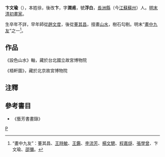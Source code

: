 '''卞文瑜'''（{{bd|?||?||}}），本姓徐，後改'''卞'''，字'''潤甫'''，號'''浮白'''，[[長洲縣|長洲縣]]（今[[江蘇|江蘇]][[蘇州|蘇州]]）人。[[明末清初|明末清初]][[畫家|畫家]]。

生卒年不詳，早年師從[[趙文度|趙文度]]，後從[[董其昌|董其昌]]，擅畫[[山水|山水]]，樹石勾剔。明末“[[畫中九友|畫中九友]]”之一<ref>“畫中九友”：董其昌、[[王時敏|王時敏]]、[[王鑑|王鑑]]、[[李流芳|李流芳]]、[[楊文驄|楊文驄]]、[[程嘉燧|程嘉燧]]、[[張學曾|張學曾]]、卞文瑜、[[邵彌|邵彌]]。</ref>。

== 作品 ==
《設色山水》軸，藏於台北國立故宮博物院

《梧軒圖》，藏於北京故宮博物院

==注釋==
<references/>

==參考書目==
*《藝芳書畫錄》

[[Category:清朝畫家|P]]